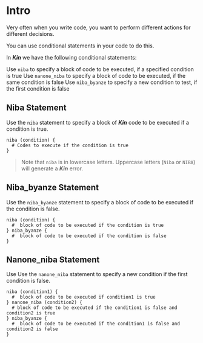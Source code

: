 # Intro

Very often when you write code, you want to perform different actions for different decisions.

You can use conditional statements in your code to do this.

In **_Kin_** we have the following conditional statements:

Use `niba` to specify a block of code to be executed, if a specified condition is true
Use `nanone_niba` to specify a block of code to be executed, if the same condition is false
Use `niba_byanze` to specify a new condition to test, if the first condition is false

## Niba Statement

Use the `niba` statement to specify a block of **_Kin_** code to be executed if a condition is true.

```Kin
niba (condition) {
  # Codes to execute if the condition is true
}
```

> Note that `niba` is in lowercase letters. Uppercase letters (`Niba` or `NIBA`) will generate a **_Kin_** error.

## Niba_byanze Statement

Use the `niba_byanze` statement to specify a block of code to be executed if the condition is false.

```Kin
niba (condition) {
  #  block of code to be executed if the condition is true
} niba_byanze {
  #  block of code to be executed if the condition is false
}
```

## Nanone_niba Statement

Use Use the `nanone_niba` statement to specify a new condition if the first condition is false.

```Kin
niba (condition1) {
  #  block of code to be executed if condition1 is true
} nanone_niba (condition2) {
  # block of code to be executed if the condition1 is false and condition2 is true
} niba_byanze {
  #  block of code to be executed if the condition1 is false and condition2 is false
}
```
